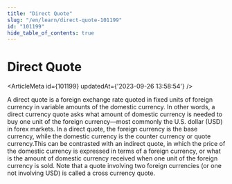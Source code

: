 ```yaml
---
title: "Direct Quote"
slug: "/en/learn/direct-quote-101199"
id: "101199"
hide_table_of_contents: true
---
```



# Direct Quote

<ArticleMeta id={101199} updatedAt={'2023-09-26 13:58:54'} />
<div className='border-solid border-b border-t-0 my-4 border-[var(--ifm-color-gray-300)]' />

A direct quote is a foreign exchange rate quoted in fixed units of foreign currency in variable amounts of the domestic currency. In other words, a direct currency quote asks what amount of domestic currency is needed to buy one unit of the foreign currency—most commonly the U.S. dollar (USD) in forex markets. In a direct quote, the foreign currency is the base currency, while the domestic currency is the counter currency or quote currency.This can be contrasted with an indirect quote, in which the price of the domestic currency is expressed in terms of a foreign currency, or what is the amount of domestic currency received when one unit of the foreign currency is sold. Note that a quote involving two foreign currencies (or one not involving USD) is called a cross currency quote.
